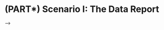 # (PART\*) Scenario I: The Data Report{-} 

<!-- # Tools for Working with Data -->

<!-- This week we will get to know the basic tools we need.  -->


<!-- ## What Is In a Data Spreadsheet? -->

<!-- When we work with data, the first step is *always* to get an overview of the data---be it in academia, for a company or in government. The whole first part of this module is dedicated to teaching you how to understand your data in a quick and efficient way. -->

<!-- We will learn a couple of important things. -->

<!-- * How to access data. -->
<!-- * How to get a quick overview over the data. -->
<!-- * How to describe data and extract their core characteristics. -->
<!-- * How to communicate and visualise results. -->
<!-- * How to manage everything efficiently. -->

<!-- To give you an idea how and why even these basic skills matter in real life, I talked to Dr Sebastian Sternberg. He has a degree in politics and works as a data scientist with KPMG at the moment. In the interview, he was so kind to offer us insights into how he is working with data and how relevant data reports are in his daily work. -->

<!-- ```{r, eval=knitr::is_html_output(excludes = "epub"), results = 'asis', echo = F} -->
<!-- cat( -->
<!-- '<iframe width="560" height="315" src="https://www.youtube.com/embed/F9xPdKFs3co" frameborder="0" allow="accelerometer; autoplay; clipboard-write; encrypted-media; gyroscope; picture-in-picture" allowfullscreen></iframe>' -->
<!-- ) -->
<!-- ``` -->



<!-- ## Key Concepts -->

<!-- Let as begin with some key definitions. -->

<!-- ### What is a Statistic? -->

<!-- **Statistics summarise large amounts of numerical data.** Statistics are really useful if one wants to get a good overview over data.  -->

<!-- **A statistic is a characteristic of a sample.** Imagine we make a number of observations and put in numbers what we see. When we calculate a statistic on this data, the statistic is able to describe the sample we collected. If we collect a different sample, the statistic is very likely to have slightly different values. -->


<!-- **The goal of statistical methods is to make inference about a population based on information from a sample of that population.** Often, we might be interested in more than just the data at hand. By drawing a sample, we hope to generalise beyond our sample and learn something about the the overall population. For example, by asking a few hundred Welsh voters about their voting intentions we aim at saying something about the voting intention of *all* voters in Wales. -->

<!-- **To estimate parameters, we use statistical methods.** Estimating a parameter means that you need to be able to say something about a certain parameter on the basis of a couple of data points that you collected. We will be learning how to use the correct statistics to infer what we believe is the most likely value for a certain parameter. In the voting example, we might be interested to understand what share of voters who would cast their vote for *Plaid Cymru* for example.  -->

<!-- **Statistics can separate the probable from the possible.** When we collect data, the data can have a range of different values. Of course, not all possible data points are equally likely. The beauty of statistics is that they can be used to tell us which values we can expect to see more often and which ones least often. For example, voters might be able to cast their vote for a whole range of parties---e.g. *Labour*, *Conservatives*, *Plaid Cymru* or the *Welsh Nation Party*. However, voting for these parties is not necessarily equally likely. It is reasonable to expect that, say, the *Conservatives* will receive more votes than the *Welsh Nation Party*.  -->



<!-- ### Some More Definitions -->

<!-- Some more definitions that a really useful for our module. It would not hurt if you could learn them by heart. -->

<!-- **Population:** The full set of cases about which we want to generalise. -->

<!-- **Sample:** A subset of the population. -->

<!-- **Variable:** Logical set of attributes (characteristics) of an object (person, thing, etc.) that can vary across a range. -->

<!-- **Parameter:** A characteristic of a population; usually unknown. -->

<!-- **Descriptive Statistics:** Statistics that summarise the distribution of the values of variables in a sample. -->

<!-- **Inferential Statistics:** The use of statistics to make inferences about a larger population based on data collected from a sample. -->



<!-- ### Types of Data -->

<!-- Levels    | Example from our Survey       | Real World Example        | Measurement             | Possible Operations -->
<!-- ----------|-------------------------------|---------------------------|-------------------------|------------ -->
<!-- Nominal   | Tea or coffee?                | Gender, religion          | Categories              | Frequencies -->
<!-- Ordinal   | Do you like summer?           | Social class, attitudes   | Categories and ranking  | Frequencies and ranking -->
<!-- Interval  | How many hours do you study?  | Age, income               | All above and distance  | All above and addition and subtraction -->


<!-- <!-- ### Data in Action --> -->

<!-- Remember that you were filling out the survey just before term? Let us go and take a look at some examples of your data to better understand the different types of data that are out there. -->

<!-- #### Nominal Data {-} -->
<!-- What do you prefer to drink in the morning? The variable encodes three different answer categories. These categories cannot be ranked, obviously. These are your responses: -->
<!-- ```{r echo = FALSE} -->
<!-- par(mar = c(4,4,1,1)) -->
<!-- barplot(table(breakfast) -->
<!--         , ylab = "Frequency" -->
<!--         , col = cardiffgrey -->
<!--         , las = 1 -->
<!--         , border = NA) -->
<!-- ``` -->


<!-- #### Ordinal Data {-} -->
<!-- How much do you like summer? You were given a scale that ranged from 1 to 5. The answers to this question can be ranked. However, it is not necessarily true that the distances between the answer categories is always the same. Now look at your responses: [Here comes the sun!](https://www.youtube.com/watch?v=dXf1nUVdVuM) -->

<!-- ```{r echo = FALSE} -->
<!-- ordtable <- cbind(table(summer), prop.table(table(summer))) -->
<!-- tsummer <- rbind(ordtable) -->
<!-- rownames(tsummer) <- c(4,"Highest") -->

<!-- par(mar = c(4,4,1,1)) -->
<!-- barplot(tsummer[,1] -->
<!-- 			, las = 1 -->
<!-- 			, col = cardiffred -->
<!-- 			, horiz = TRUE -->
<!-- 			, xlab = "Frequency"			 -->
<!-- 			, border = NA) -->

<!-- ``` -->

<!-- #### Interval Data {-} -->

<!-- Finally, let us consider some interval data. How many hours do you study per week? This data provides full hours. The data is discrete, its values can be ranked, and the distance between any two neighbouring categories is always the same. -->


<!-- ```{r echo = FALSE} -->
<!-- ordtable <- cbind(table(summer), prop.table(table(summer))) -->
<!-- tsummer <- rbind(ordtable) -->
<!-- rownames(tsummer) <- c(4,"Highest") -->

<!-- par(mar = c(4,1,1,1)) -->
<!-- stripchart(na.omit(studyperweek) -->
<!-- 			, method = "stack" -->
<!-- 			, pch = 16 -->
<!-- 			, xlab = "Hours Per Week"			 -->
<!-- 			, col = cardiffgrey -->
<!-- 			, cex = 2.5 -->
<!-- 			, ylim = c(.9, 1.5) -->
<!-- 			, xlim = c(0,20) -->
<!-- 			, frame.plot = FALSE) -->

<!-- ``` -->





<!-- ## Meet: R  -->

<!-- Now that we have a bit of an overview how data can look like, let us take a look at the main tool that we will use to manage, analyse and visualise data. We will use a programming language for this module that is called R. It is free and open source, so you can install it easily on your computers. It is also very powerful which means that all the effort that you are investing in these 10 weeks of the term to learn it will heavily pay-off when you are analysing data in the future---be it for research or in any other professional context. And 'paying-off' is meant quite literally here. R is a really valuable skill set to have on your CV and is certain to boost your employability quite a bit.  -->

<!-- If you want to know more about R, where its coming from and how it all developed, check the [Wikipedia Page](https://en.wikipedia.org/wiki/R_(programming_language)) as a start. Also, feel free to go wild on the [homepage of the R Project](https://www.r-project.org/) itself or in any other of your favourite corners of the internet. Beware: The rabbit hole is quite deep. #nerdalert  -->



<!-- ### Install R -->
<!-- Installing R is pretty straightforward: Go and visit the homepage of the [The Comprehensive R Archive Network](https://cran.r-project.org/) where you can find the latest version of R. At the top of the page, you can chose between your operating system: -->

<!-- ![](figures/install_R.png) -->

<!-- ### Install R Studio -->
<!-- Now that you have installed the programming language, let's go and get a nice interface that actually helps us get our work down. R-Studio is a programme that makes it much more easy to write and execute R code. Go and get the free [R-Studio desktop version](https://rstudio.com/products/rstudio/download/). Install the version that suits your operating system.  -->

<!-- *Nota bene: Make sure you first install R and then R-Studio.* -->

<!-- ### How to Work with R  -->

<!-- Here is a quick video in which I show you around. You can also take a look at Chapter 2 in @Fogarty2019 for a lot of helpful details. -->


<!-- ```{r, eval=knitr::is_html_output(excludes = "epub"), results = 'asis', echo = F} -->
<!-- cat( -->
<!-- '<iframe width="560" height="315" src="https://www.youtube.com/embed/wBBPncMbFF4" frameborder="0" allow="accelerometer; autoplay; clipboard-write; encrypted-media; gyroscope; picture-in-picture" allowfullscreen></iframe>' -->
<!-- ) -->
<!-- ``` -->




<!-- ### First Steps in R  -->
<!-- Now that you know how R-Studio looks like and how to use it, let's go and try it out. -->

<!-- As you saw, in the console tab you can run commands directly. But it is better practice to type them in an R script and send them. Every line of the text editor can be sent using Str + Enter in Windows and Cmd + Enter in MacOS. -->

<!-- #### Objects {-} -->

<!-- R can keep several objects in memory at the same time. To distinguish them, object have names. Objects are assigned with an arrow like this: `<-` -->

<!-- Let us assign some values to objects.  -->

<!-- ```{r} -->
<!-- a <- 5 -->
<!-- b <- 6 -->
<!-- c <- a * b -->
<!-- ``` -->

<!-- Objects can be called using their name. Here on this homepage, you will see a second grey block that will give you the output. If you type all up in R Studio, you will find all R related output in the console. -->

<!-- ```{r} -->
<!-- a -->
<!-- b -->
<!-- c -->
<!-- ``` -->

<!-- We can combine several values with the function `c()`. Functions are really useful. There are basically three elements to a function.  -->
<!--  * First of call, they have a name---here in this case it is the letter `c` which stands for *concatenate*.  -->
<!--  * Then, functions always need one more more inputs. A function receives its inputs in the brackets `()`.  -->
<!--  * If you call a function and provide it with its correct inputs, it will do *its thing* and return the output that you asked for.  -->

<!-- ```r{} -->
<!-- a <- c(1,2,3) -->
<!-- a -->
<!-- ``` -->
<!-- The object `a` is not a scalar any more. It is now a vector that has three elements to it, the numbers 1, 2 and 3.  -->

<!-- You can of course also assign more than just numbers. We can assign strings---here a couple of three digit country codes.  -->


<!-- ```{r} -->

<!-- cntry <- c("BRA", "GER", "FRA", "NLD") -->
<!-- cntry -->
<!-- ``` -->

<!-- ```{r, echo=FALSE} -->
<!-- ##  [1] "a"              "b"              "c"              "cardiffblack"   -->
<!-- ##  [5] "cardiffblue"    "cardiffgold"    "cardiffgrey"    "cardiffpurple1" -->
<!-- ##  [9] "cardiffpurple2" "cardiffred"     "cntry"          "dat"            -->
<!-- ## [13] "dat18"          "dat19"          "nomtable"       "ordtable"       -->
<!-- ## [17] "tsummer" -->

<!-- rm(cardiffblack, cardiffblue, cardiffgold, cardiffgrey, cardiffpurple1,  -->
<!--    cardiffpurple2, cardiffred, dat, dat18, dat19, nomtable, ordtable, tsummer) -->


<!-- ``` -->


<!-- If you want to see all the objects that we have in the workspace so far, try the function `ls()`. -->
<!-- ```{r} -->
<!-- ls() -->
<!-- ``` -->

<!-- You want to remove an object? Then use the function `rm()` like so. -->
<!-- ```{r} -->
<!-- rm(cntry) -->
<!-- ``` -->

<!-- See, the object `cntry` is not in the workspace any more. -->
<!-- ```{r} -->
<!-- ls() -->
<!-- ``` -->



<!-- #### R Data Types {-} -->

<!-- In R, there can be different types of objects. Some can only take specific types of data. -->

<!-- * Scalar: numbers, characters, logical values -->
<!-- * Vector: sets of scalars -->
<!-- * Matrix: two-dimensional set of scalars of same type -->
<!-- * Data frame: Collections of vectors of (possibly) different types but with same length -->


<!-- Let us begin from scratch with am empty workspace. To delete everything, we will nest two of the functions above. -->
<!-- ```{r} -->
<!-- rm(list=ls()) -->
<!-- ``` -->

<!-- First we assign some scalars. -->
<!-- ```{r} -->
<!-- # scalar -->
<!-- a <- 43 -->
<!-- b <- a + 7 -->
<!-- a -->
<!-- b -->
<!-- ``` -->


<!-- And here we go with some vectors. -->
<!-- ```{r} -->
<!-- x <- c(a,b,a,b) -->
<!-- y <- x + 10 -->
<!-- cntry <- c('Brasil', 'Canada', 'China', 'Singapore') -->
<!-- x -->
<!-- y -->
<!-- cntry -->
<!-- ``` -->

<!-- Something interesting just happened here: You see the object `x` which is a vector? R added `10` to each of the scalars in `x` when calculating `y`. In programming you call this *broadcasting*. Pretty nifty! -->

<!-- Next, we build a matrix, for example by binding two columns with the function `cbind()` or two rows with the function `rbind()`. -->
<!-- ```{r} -->
<!-- z <-cbind(x,y) -->
<!-- z2 <-rbind(x,y) -->
<!-- z -->
<!-- z2 -->
<!-- ``` -->

<!-- This is how a data frame looks like. It accepts vectors with any value. Data frames are quite similar to spreadsheets, for example in Excel or LibreOffice.  -->
<!-- ```{r} -->
<!-- dat1 <- data.frame(cntry, z) -->
<!-- dat1 -->
<!-- ``` -->



<!-- #### Selecting Elements -->

<!-- Finally, we will learn how to select elements from objects. We will begin with vectors.  -->
<!-- ```{r} -->
<!-- a <- c(1,2,3,4,5) -->
<!-- b <- a + 10 -->
<!-- ``` -->

<!-- We can select elements in R with `[ ]`. -->
<!-- ```{r} -->
<!-- a -->
<!-- a[2] -->
<!-- a[2:4] -->
<!-- ``` -->
<!-- Like in many other programming languages, the colon `:` expresses a range. Here we select all values in the range from the second to the fourth entry. -->

<!-- We can also select elements from a matrix. The `,` helps to distinguish between the two dimensions. The selection `m[1,1]` will return the first element of the first column. In a similar vein, the selection `m[3,2]` will return the third element of the second column. -->
<!-- ```{r} -->
<!-- m <- cbind(a,b) -->

<!-- m[1,1] -->
<!-- m[3,2] -->

<!-- ``` -->

<!-- Finally, we select elements from a data frame. We create a variable 'name' with the names of Mark, Luise and Peter. The variable 'bike' contains their bikes: Mountainbike, Single Speed and Racing Bike. We capture the hours per week they ride on it: 4, 7, 8 and finally we bring all variables together in a common data frame `dat2`. -->

<!-- ```{r} -->
<!-- name <- c('Mark', 'Luise', 'Peter') -->
<!-- bike <- c('Mountainbike', 'Single_Speed', 'Racing_Bike') -->
<!-- hours <- c(4,7,8) -->

<!-- dat2 <- data.frame(name, bike, hours) -->
<!-- ``` -->

<!-- In data frames, you can select elements with the operator `$` and the name of the variable -->
<!-- ```{r} -->
<!-- dat2$bike -->
<!-- ``` -->
<!-- You can of course still use the positions, too! -->
<!-- ```{r} -->
<!-- dat2[,2] # gives you all entries for the second column -->
<!-- dat2[1,2] # gives you the first entry for the second column -->
<!-- ``` -->


<!-- Since *just* selecting might not always be enough, R allows us to select elements based on conditions.  -->


<!-- R comes with everything formal logic requires.  -->

<!-- * is equal `==` -->
<!-- * is not `!= ` -->
<!-- * smaller `<` -->
<!-- * larger `>` -->
<!-- * smaller equal `<=` -->
<!-- * larger equal `=>` -->

<!-- You can build more complex queries via  -->

<!-- * AND `&`  -->
<!-- * OR `|` -->

<!-- Let's go: -->
<!-- ```{r} -->
<!-- x <- c(1,56,23,89,-3,5) -->
<!-- y <- c(24,78,32,27,8,1)  	 -->

<!-- x[x >20]    # greater as 20 -->
<!-- x[x >20 & x !=89] # greater as 20 and unequal 89 -->
<!-- x[x>0 | x==-3] # x where x greater 0 oder x=-3 -->

<!-- y[x==1] # y where x=1 -->
<!-- ``` -->


<!-- ## Readings for This Week -->

<!-- Please read chapter 2 and chapter 3 in [@Fogarty2019]. -->

<!-- This is where we end for this week. I am looking forward to meeting you in the workshop on Tuesday 12pm--2pm! -->

